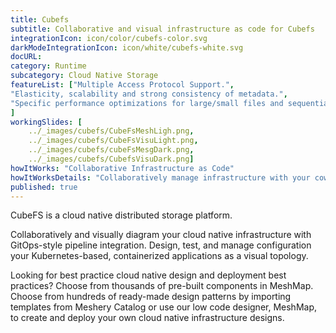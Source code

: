```yaml
---
title: Cubefs  
subtitle: Collaborative and visual infrastructure as code for Cubefs
integrationIcon: icon/color/cubefs-color.svg
darkModeIntegrationIcon: icon/white/cubefs-white.svg
docURL: 
category: Runtime
subcategory: Cloud Native Storage
featureList: ["Multiple Access Protocol Support.",
"Elasticity, scalability and strong consistency of metadata.",
"Specific performance optimizations for large/small files and sequential/random writes."
]
workingSlides: [
    ../_images/cubefs/CubeFsMeshLigh.png,
    ../_images/cubefs/CubeFsVisuLight.png,
    ../_images/cubefs/cubeFsMesgDark.png,
    ../_images/cubefs/CubefsVisuDark.png]
howItWorks: "Collaborative Infrastructure as Code"
howItWorksDetails: "Collaboratively manage infrastructure with your coworkers synchronously sharing the same designs."
published: true
---
```

<p>
    CubeFS is a cloud native distributed storage platform. 
</p>
<p>
    Collaboratively and visually diagram your cloud native infrastructure with GitOps-style pipeline integration. Design, test, and manage configuration your Kubernetes-based, containerized applications as a visual topology.
</p>
<p>
    Looking for best practice cloud native design and deployment best practices? Choose from thousands of pre-built components in MeshMap. Choose from hundreds of ready-made design patterns by importing templates from Meshery Catalog or use our low code designer, MeshMap, to create and deploy your own cloud native infrastructure designs.
</p>